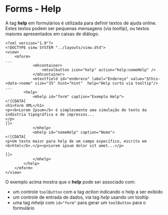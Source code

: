 <text xml:space="preserve">
= Forms - Help =
A tag '''help''' em formulários é utilizada para definir textos de ajuda online. Estes textos podem ser pequenas mensagens (via ''tooltip''), ou textos maiores apresentados em caixas de diálogo.

<pre lang="xml">
<?xml version="1.0"?>
<!DOCTYPE view SYSTEM "../layouts/view.dtd">
<view>
    <mform>
...
            <mhcontainer>
                <mtoolbutton icon="help" action="help:nomeHelp" />
            </mhcontainer>
            <mtextfield id="endereco" label="Endereço" value="$this->data->nome" size="35" hint="hint"  help="Help curto via tooltip"/>
...
        <help>
            <mhelp id="form" caption="Exemplo Help">
<![CDATA[
<h1>Form XML</h1>
<p><b>Lorem Ipsum</b> é simplesmente uma simulação de texto da indústria tipográfica e de impressos...
</p>
]]>
            </mhelp>
            <mhelp id="nomeHelp" caption="Nome">
<![CDATA[
<p>Um texto maior para help de um campo específico, escrito em <b>html</b>.</p><p>Lorem ipsum dolor sit amet...</p>

]]>
            </mhelp>
        </help>
    </mform>
</view>
</pre>
O exemplo acima mostra que o '''help''' pode ser associado com:
*um controle <code>toolButton</code> com a tag ''action'' indicando o help a ser exibido
*um controle de entrada de dados, via tag ''help'' usando um tooltip
*uma tag ''mhelp'' com <code>id="form"</code> para gerar um <code>toolButton</code> para o formulário 


</text>